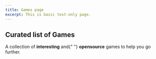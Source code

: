 ```yaml
---
title: Games page
excerpt: This is basic text-only page.
---
```



<Section py="4|8|12|20">
  <Container>
    <Div textAlign="center|left" maxW="850px">
      <H1
        m="0"
        fontWeight="extrabold"
        fontSize="2.4rem|4.2rem|6rem"
        lineHeight="1"
      >
        <Span color="primary">Curated</Span> list of Games
      </H1>
      <P fontSize="lg|2xl" maxW="500px" >
        A collection of <Strong>interesting</Strong> and{" "}
        <Strong>opensource</Strong> games to help you go further.
      </P>
    </Div>
    <Block src="cards-4games" py="4" />
  </Container>
</Section>


